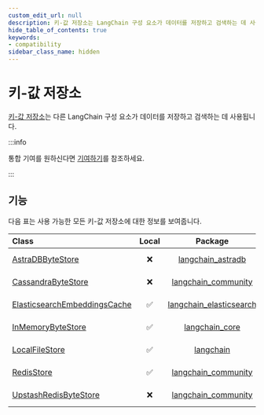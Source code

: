```yaml
---
custom_edit_url: null
description: 키-값 저장소는 LangChain 구성 요소가 데이터를 저장하고 검색하는 데 사용됩니다. 다양한 저장소 옵션과 기능을 제공합니다.
hide_table_of_contents: true
keywords:
- compatibility
sidebar_class_name: hidden
---
```


# 키-값 저장소

[키-값 저장소](/docs/concepts/#key-value-stores)는 다른 LangChain 구성 요소가 데이터를 저장하고 검색하는 데 사용됩니다.

:::info

통합 기여를 원하신다면 [기여하기](/docs/contributing/integrations/)를 참조하세요.

:::

## 기능

다음 표는 사용 가능한 모든 키-값 저장소에 대한 정보를 보여줍니다.

Class|Local|Package|Downloads
:-|:-:|:-:|:-:
[AstraDBByteStore](https://api.python.langchain.com/en/latest/storage/langchain_astradb.storage.AstraDBByteStore.html)|❌|[langchain_astradb](https://api.python.langchain.com/en/latest/astradb_api_reference.html)|![PyPI - Downloads](https://img.shields.io/pypi/dm/langchain_astradb?style=flat-square&label=%20)
[CassandraByteStore](https://api.python.langchain.com/en/latest/storage/langchain_community.storage.cassandra.CassandraByteStore.html)|❌|[langchain_community](https://api.python.langchain.com/en/latest/community_api_reference.html)|![PyPI - Downloads](https://img.shields.io/pypi/dm/langchain_community?style=flat-square&label=%20)
[ElasticsearchEmbeddingsCache](https://api.python.langchain.com/en/latest/cache/langchain_elasticsearch.cache.ElasticsearchEmbeddingsCache.html)|✅|[langchain_elasticsearch](https://api.python.langchain.com/en/latest/elasticsearch_api_reference.html)|![PyPI - Downloads](https://img.shields.io/pypi/dm/langchain_elasticsearch?style=flat-square&label=%20)
[InMemoryByteStore](https://api.python.langchain.com/en/latest/stores/langchain_core.stores.InMemoryByteStore.html)|✅|[langchain_core](https://api.python.langchain.com/en/latest/core_api_reference.html)|![PyPI - Downloads](https://img.shields.io/pypi/dm/langchain_core?style=flat-square&label=%20)
[LocalFileStore](https://api.python.langchain.com/en/latest/storage/langchain.storage.file_system.LocalFileStore.html)|✅|[langchain](https://api.python.langchain.com/en/latest/langchain_api_reference.html)|![PyPI - Downloads](https://img.shields.io/pypi/dm/langchain?style=flat-square&label=%20)
[RedisStore](https://api.python.langchain.com/en/latest/storage/langchain_community.storage.redis.RedisStore.html)|✅|[langchain_community](https://api.python.langchain.com/en/latest/community_api_reference.html)|![PyPI - Downloads](https://img.shields.io/pypi/dm/langchain_community?style=flat-square&label=%20)
[UpstashRedisByteStore](https://api.python.langchain.com/en/latest/storage/langchain_community.storage.upstash_redis.UpstashRedisByteStore.html)|❌|[langchain_community](https://api.python.langchain.com/en/latest/community_api_reference.html)|![PyPI - Downloads](https://img.shields.io/pypi/dm/langchain_community?style=flat-square&label=%20)